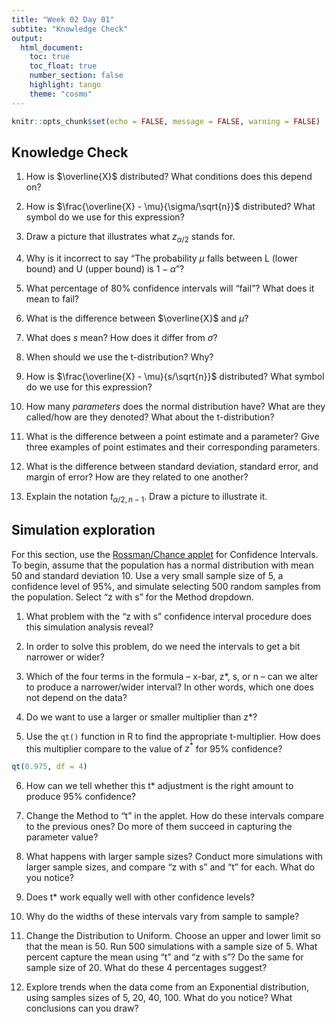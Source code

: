 ```yaml
---
title: "Week 02 Day 01"
subtite: "Knowledge Check"
output: 
  html_document:
    toc: true
    toc_float: true
    number_section: false
    highlight: tango
    theme: "cosmo"
---
```


```r
knitr::opts_chunk$set(echo = FALSE, message = FALSE, warning = FALSE)
```

## Knowledge Check

1. How is $\overline{X}$ distributed? What conditions does this depend on? 
1. How is $\frac{\overline{X} - \mu}{\sigma/\sqrt{n}}$ distributed? What symbol do we use for this expression?

1. Draw a picture that illustrates what $z_{\alpha/2}$ stands for.

1. Why is it incorrect to say "The probability $\mu$ falls between L (lower bound) and U (upper bound) is $1-\alpha$"?

1. What percentage of 80% confidence intervals will "fail"? What does it mean to fail? 

1. What is the difference between $\overline{X}$ and $\mu$? 

1. What does $s$ mean? How does it differ from $\sigma$? 

1. When should we use the t-distribution? Why? 

1. How is $\frac{\overline{X} - \mu}{s/\sqrt{n}}$ distributed? What symbol do we use for this expression?

1. How many *parameters* does the normal distribution have? What are they called/how are they denoted? What about the t-distribution? 

1. What is the difference between a point estimate and a parameter? Give three examples of point estimates and their corresponding parameters. 

1. What is the difference between standard deviation, standard error, and margin of error? How are they related to one another? 

1. Explain the notation $t_{\alpha/2, n-1}$. Draw a picture to illustrate it. 

## Simulation exploration

For this section, use the [Rossman/Chance applet](https://www.rossmanchance.com/applets/2021/confsim/ConfSim.html) for Confidence Intervals. To begin, assume that the population has a normal distribution with mean 50 and standard deviation 10.  Use a very small sample size of 5, a confidence level of 95%, and simulate selecting 500 random samples from the population. Select "z with s" for the Method dropdown. 

1. What problem with the “z with s” confidence interval procedure does this simulation analysis reveal?

1. In order to solve this problem, do we need the intervals to get a bit narrower or wider?

1. Which of the four terms in the formula – x-bar, z*, s, or n – can we alter to produce a narrower/wider interval?  In other words, which one does not depend on the data?

1. Do we want to use a larger or smaller multiplier than z*?

1. Use the `qt()` function in R to find the appropriate t-multiplier. How does this multiplier compare to the value of $z^*$ for 95% confidence? 

```r
qt(0.975, df = 4)
```

6. How can we tell whether this t* adjustment is the right amount to produce 95% confidence?

1. Change the Method to "t" in the applet. How do these intervals compare to the previous ones? Do more of them succeed in capturing the parameter value?

1. What happens with larger sample sizes? Conduct more simulations with larger sample sizes, and compare "z with s" and "t" for each. What do you notice? 

1. Does t* work equally well with other confidence levels?

1. Why do the widths of these intervals vary from sample to sample? 

1. Change the Distribution to Uniform. Choose an upper and lower limit so that the mean is 50. Run 500 simulations with a sample size of 5. What percent capture the mean using "t" and "z with s"? Do the same for sample size of 20. What do these 4 percentages suggest? 

1. Explore trends when the data come from an Exponential distribution, using samples sizes of 5, 20, 40, 100. What do you notice? What conclusions can you draw? 